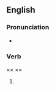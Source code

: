 ==English==

===Pronunciation===
* {{homophones|lang=en|six|sics}}

===Verb===
{{head|en|verb form}}
××
×× 



# {{en-third-person singular of|sick}}